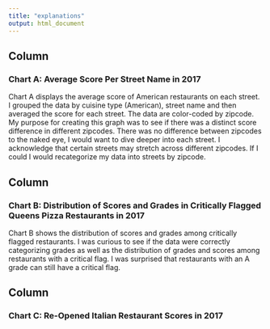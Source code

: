 ```yaml
---
title: "explanations"
output: html_document
---
```


Column {data-width=450}
-----------------------------------------------------------------------

### Chart A: Average Score Per Street Name in 2017

Chart A displays the average score of American restaurants on each street. I grouped the data by cuisine type (American), street name and then averaged the score for each street. The data are color-coded by zipcode. My purpose for creating this graph was to see if there was a distinct score difference in different zipcodes. There was no difference between zipcodes to the naked eye, I would want to dive deeper into each street. I acknowledge that certain streets may stretch across different zipcodes. If I could I would recategorize my data into streets by zipcode. 


Column {data-width=450}
-----------------------------------------------------------------------

### Chart B: Distribution of Scores and Grades in Critically Flagged Queens Pizza Restaurants in 2017

Chart B shows the distribution of scores and grades among critically flagged restaurants. I was curious to see if the data were correctly categorizing grades as well as the distribution of grades and scores among restaurants with a critical flag. I was surprised that restaurants with an A grade can still have a critical flag.


Column {data-width=450}
-----------------------------------------------------------------------
### Chart C: Re-Opened Italian Restaurant Scores in 2017


